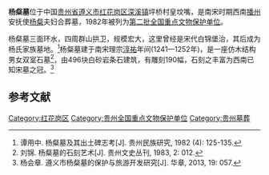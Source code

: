 {{coord|27|37|42|N|106|56|53|E|display=title|scale:10000}}
{{全国重点文物保护单位
|名称 = 杨粲墓
|图片 = 杨粲墓04913.jpg
|所在 = [[贵州省|贵州省]][[遵义市|遵义市]]
|分类 = 古建筑
|时代 = 
|编号 = [[第二批全国重点文物保护单位|第二批]]第57项
|登录 = 1982年2月24日
}}
'''杨粲墓'''位于中国[[贵州省|贵州省]][[遵义市|遵义市]][[红花岗区|红花岗区]][[深溪镇|深溪镇]]坪桥村皇坟嘴，是南宋时期西南[[播州|播州]]安抚使[[杨粲|杨粲]]夫妇合葬墓，1982年被列为[[第二批全国重点文物保护单位|第二批全国重点文物保护单位]]。

杨粲墓三面环水，四周群山拱卫，规模宏大，这里曾经是宋代白锦堡治，其后成为杨氏家族墓地。<ref>谭用中. 杨粲墓及其出土碑志考[J]. 贵州民族研究, 1982 (4): 125-135.</ref>杨粲墓建于南宋理宗[[淳祐|淳祐]]年间(1241—1252年)，是一座仿木结构男女双室石墓<ref>刘锦. 杨粲墓的石刻艺术[J]. 贵州文史丛刊, 1983, 2: 012.</ref>，由496块白砂岩条石建筑，有雕刻190幅，石刻之丰富为西南已知宋墓之冠。<ref>杨会章. 遵义市杨粲墓的保护与旅游开发研究[J]. 华章, 2013, 19: 057.</ref>

==参考文献==
{{reflist}}

{{贵州全国重点文物保护单位}}

{{DEFAULTSORT:Y}}
[[Category:红花岗区|Category:红花岗区]]
[[Category:贵州全国重点文物保护单位|Category:贵州全国重点文物保护单位]]
[[Category:贵州墓葬|Category:贵州墓葬]]